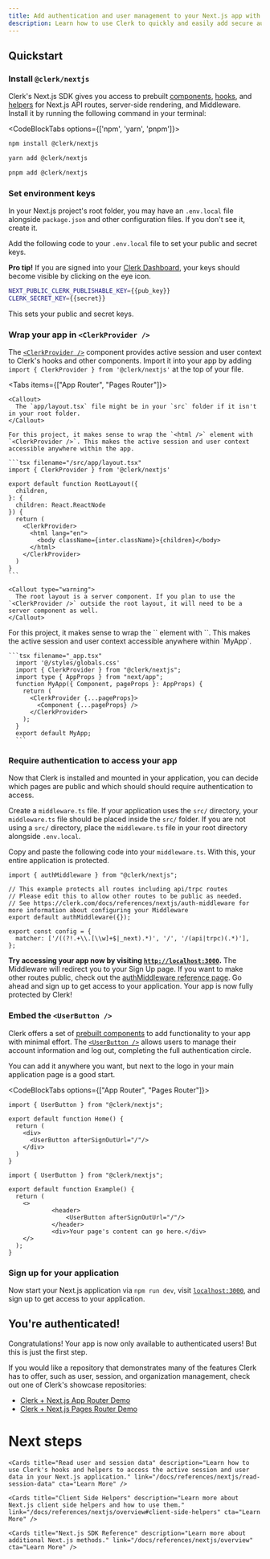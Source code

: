 ---
title: Add authentication and user management to your Next.js app with Clerk in 7 minutes
description: Learn how to use Clerk to quickly and easily add secure authentication and user management to your Next.js application. Clerk works seamlessly on both client side and server side components.
---

<NextjsQuickstartHero />

## Quickstart 

<Steps>

### Install `@clerk/nextjs`

Clerk's Next.js SDK gives you access to prebuilt [components](/docs/components/overview), [hooks](/docs/references/nextjs/overview#client-side-helpers), and [helpers](/docs/references/nextjs/overview) for Next.js API routes, server-side rendering, and Middleware. Install it by running the following command in your terminal:

<CodeBlockTabs options={['npm', 'yarn', 'pnpm']}>
  ```bash filename="terminal"
  npm install @clerk/nextjs
  ```

  ```bash filename="terminal"
  yarn add @clerk/nextjs
  ```

  ```bash filename="terminal"
  pnpm add @clerk/nextjs
  ```
</CodeBlockTabs>

### Set environment keys

In your Next.js project's root folder, you may have an `.env.local` file alongside `package.json` and other configuration files. If you don't see it, create it.

Add the following code to your `.env.local` file to set your public and secret keys.

**Pro tip!** If you are signed into your [Clerk Dashboard](https://dashboard.clerk.com/), your keys should become visible by clicking on the eye icon.

<InjectKeys>

```sh filename=".env.local"
NEXT_PUBLIC_CLERK_PUBLISHABLE_KEY={{pub_key}}
CLERK_SECRET_KEY={{secret}}
```

</InjectKeys>

This sets your public and secret keys.

### Wrap your app in `<ClerkProvider />`

The [`<ClerkProvider />`](/docs/components/clerk-provider) component provides active session and user context to Clerk's hooks and other components. Import it into your app by adding `import { ClerkProvider } from '@clerk/nextjs'` at the top of your file. 

<Tabs items={["App Router", "Pages Router"]}>
  <Tab>
    
    <Callout>
      The `app/layout.tsx` file might be in your `src` folder if it isn't in your root folder.
    </Callout>

    For this project, it makes sense to wrap the `<html />` element with `<ClerkProvider />`. This makes the active session and user context accessible anywhere within the app.

    ```tsx filename="/src/app/layout.tsx"
    import { ClerkProvider } from '@clerk/nextjs'

    export default function RootLayout({
      children,
    }: {
      children: React.ReactNode
    }) {
      return (
        <ClerkProvider>
          <html lang="en">
            <body className={inter.className}>{children}</body>
          </html>
        </ClerkProvider>
      )
    }
    ```

    <Callout type="warning">
      The root layout is a server component. If you plan to use the `<ClerkProvider />` outside the root layout, it will need to be a server component as well.
    </Callout>
  </Tab>
  <Tab>
    For this project, it makes sense to wrap the `<Component />` element with `<ClerkProvider />`. This makes the active session and user context accessible anywhere within `MyApp`.

    ```tsx filename="_app.tsx"
      import '@/styles/globals.css'
      import { ClerkProvider } from "@clerk/nextjs";
      import type { AppProps } from "next/app";
      function MyApp({ Component, pageProps }: AppProps) {
        return (
          <ClerkProvider {...pageProps}>
            <Component {...pageProps} />
          </ClerkProvider>
        );
      }
      export default MyApp;
      ```
  </Tab>
</Tabs>

### Require authentication to access your app

Now that Clerk is installed and mounted in your application, you can decide which pages are public and which should should require authentication to access. 

Create a `middleware.ts` file. If your application uses the `src/` directory, your `middleware.ts` file should be placed inside the `src/` folder. If you are not using a `src/` directory, place the `middleware.ts` file in your root directory alongside `.env.local`. 

Copy and paste the following code into your `middleware.ts`. With this, your entire application is protected. 

```tsx filename="middleware.ts"
import { authMiddleware } from "@clerk/nextjs";

// This example protects all routes including api/trpc routes
// Please edit this to allow other routes to be public as needed.
// See https://clerk.com/docs/references/nextjs/auth-middleware for more information about configuring your Middleware
export default authMiddleware({});

export const config = {
  matcher: ['/((?!.+\\.[\\w]+$|_next).*)', '/', '/(api|trpc)(.*)'],
};

```

**Try accessing your app now by visiting [`http://localhost:3000`](http://localhost:3000).** The Middleware will redirect you to your Sign Up page. If you want to make other routes public, check out the [authMiddleware reference page](/docs/references/nextjs/auth-middleware). Go ahead and sign up to get access to your application. Your app is now fully protected by Clerk!

### Embed the `<UserButton />`

Clerk offers a set of [prebuilt components](/docs/components/overview) to add functionality to your app with minimal effort. The [`<UserButton />`](/docs/components/user/user-button) allows users to manage their account information and log out, completing the full authentication circle.

You can add it anywhere you want, but next to the logo in your main application page is a good start.

<CodeBlockTabs options={["App Router", "Pages Router"]}>
```tsx filename="app/page.tsx"
import { UserButton } from "@clerk/nextjs";

export default function Home() {
  return (
    <div>
      <UserButton afterSignOutUrl="/"/>
    </div>
  )
}
```

```tsx filename="pages/example.tsx"
import { UserButton } from "@clerk/nextjs";

export default function Example() {
  return (
    <>
			<header>
				<UserButton afterSignOutUrl="/"/>
			</header>
			<div>Your page's content can go here.</div>
    </>
  );
}
```
</CodeBlockTabs>

### Sign up for your application

Now start your Next.js application via `npm run dev`, visit [`localhost:3000`](http://localhost:3000), and sign up to get access to your application.

</Steps>

## You're authenticated!

Congratulations! Your app is now only available to authenticated users! But this is just the first step. 

If you would like a repository that demonstrates many of the features Clerk has to offer, such as user, session, and organization management, check out one of Clerk's showcase repositories:

- [Clerk + Next.js App Router Demo](https://github.com/clerkinc/clerk-nextjs-demo-app-router)
- [Clerk + Next.js Pages Router Demo](https://github.com/clerkinc/clerk-nextjs-demo-pages-router)

# Next steps

<div className="container mx-auto my-4">
  <div className="grid grid-cols-1 gap-6 md:grid-cols-2">
    <Cards title="Create custom sign-up and sign-in pages" description="Learn how add custom sign-up and sign-in pages with Clerk components." link="/docs/references/nextjs/custom-signup-signin-pages" cta="Learn More" />

    <Cards title="Read user and session data" description="Learn how to use Clerk's hooks and helpers to access the active session and user data in your Next.js application." link="/docs/references/nextjs/read-session-data" cta="Learn More" />

    <Cards title="Client Side Helpers" description="Learn more about Next.js client side helpers and how to use them." link="/docs/references/nextjs/overview#client-side-helpers" cta="Learn More" />

    <Cards title="Next.js SDK Reference" description="Learn more about additional Next.js methods." link="/docs/references/nextjs/overview" cta="Learn More" />
  </div>
</div>
